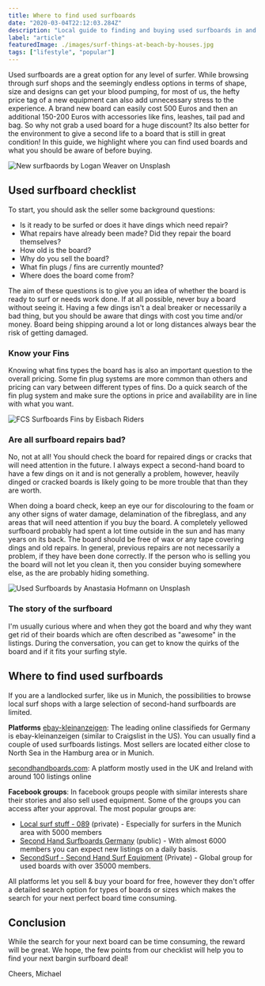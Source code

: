 ```yaml
---
title: Where to find used surfboards
date: "2020-03-04T22:12:03.284Z"
description: "Local guide to finding and buying used surfboards in and around Germany."
label: "article"
featuredImage: ./images/surf-things-at-beach-by-houses.jpg
tags: ["lifestyle", "popular"]
---
```


Used surfboards are a great option for any level of surfer. While browsing through surf shops and the seemingly endless options in terms of shape, size and designs can get your blood pumping, for most of us, the hefty price tag of a new equipment can also add unnecessary stress to the experience. A brand new board can easily cost 500 Euros and then an additional 150-200 Euros with accessories like fins, leashes, tail pad and bag. So why not grab a used board for a huge discount? Its also better for the environment to give a second life to a board that is still in great condition! In this guide, we highlight where you can find used boards and what you should be aware of before buying.

![New surfbaords by Logan Weaver on Unsplash](//images.ctfassets.net/ky9dsftbckb1/2wpmSycSnVEKTVfP1pNTQm/51496febd71121c3db40cf73fc0a4718/New_surfbaords_by_Logan_Weaver_on_Unsplash.jpg)

## Used surfboard checklist

To start, you should ask the seller some background questions:

- Is it ready to be surfed or does it have dings which need repair?
- What repairs have already been made? Did they repair the board themselves?
- How old is the board?
- Why do you sell the board?
- What fin plugs / fins are currently mounted?
- Where does the board come from?

The aim of these questions is to give you an idea of whether the board is ready to surf or needs work done. If at all possible, never buy a board without seeing it. Having a few dings isn't a deal breaker or necessarily a bad thing, but you should be aware that dings with cost you time and/or money. Board being shipping around a lot or long distances always bear the risk of getting damaged.

### Know your Fins

Knowing what fins types the board has is also an important question to the overall pricing. Some fin plug systems are more common than others and pricing can vary between different types of fins. Do a quick search of the fin plug system and make sure the options in price and availability are in line with what you want.

![FCS Surfboards Fins by Eisbach Riders](//images.ctfassets.net/ky9dsftbckb1/5HAGTn7mjMSwStdFeUu82W/8aa45c963ad911248dfbdc798bc1191c/FCS_Surfboards_Fins_by_Eisbach_Riders.jpeg)

### Are all surfboard repairs bad?

No, not at all! You should check the board for repaired dings or cracks that will need attention in the future. I always expect a second-hand board to have a few dings on it and is not generally a problem, however, heavily dinged or cracked boards is likely going to be more trouble that than they are worth.

When doing a board check, keep an eye our for discolouring to the foam or any other signs of water damage, delamination of the fibreglass, and any areas that will need attention if you buy the board. A completely yellowed surfboard probably had spent a lot time outside in the sun and has many years on its back. The board should be free of wax or any tape covering dings and old repairs. In general, previous repairs are not necessarily a problem, if they have been done correctly. If the person who is selling you the board will not let you clean it, then you consider buying somewhere else, as the are probably hiding something.

![Used Surfboards by Anastasia Hofmann on Unsplash](//images.ctfassets.net/ky9dsftbckb1/60gDRkDLHRTP7v31k2LIlP/a7e2304d4a7c5a27bd9356ab1b4d66ef/Used_Surfboards_by_Anastasia_Hofmann_on_Unsplash.jpg)

### The story of the surfboard

I'm usually curious where and when they got the board and why they want get rid of their boards which are often described as "awesome" in the listings. During the conversation, you can get to know the quirks of the board and if it fits your surfing style.

## Where to find used surfboards

If you are a landlocked surfer, like us in Munich, the possibilities to browse local surf shops with a large selection of second-hand surfboards are limited.

**Platforms**
[ebay-kleinanzeigen](https://www.ebay-kleinanzeigen.de/): The leading online classifieds for Germany is ebay-kleinanzeigen (similar to Craigslist in the US). You can usually find a couple of used surfboards listings. Most sellers are located either close to North Sea in the Hamburg area or in Munich.

[secondhandboards.com](https://www.secondhandboards.com/): A platform mostly used in the UK and Ireland with around 100 listings online

**Facebook groups**: In facebook groups people with similar interests share their stories and also sell used equipment. Some of the groups you can access after your approval. The most popular groups are:

- [Local surf stuff - 089](https://www.facebook.com/groups/293033717556783/) (private) - Especially for surfers in the Munich area with 5000 members
- [Second Hand Surfboards Germany](https://www.facebook.com/groups/SHSBG/) (public) - With almost 6000 members you can expect new listings on a daily basis.
- [SecondSurf - Second Hand Surf Equipment](https://www.facebook.com/groups/secondsurf/) (Private) - Global group for used boards with over 35000 members.

All platforms let you sell & buy your board for free, however they don't offer a detailed search option for types of boards or sizes which makes the search for your next perfect board time consuming.

## Conclusion

While the search for your next board can be time consuming, the reward will be great. We hope, the few points from our checklist will help you to find your next bargin surfboard deal!

Cheers,
Michael

